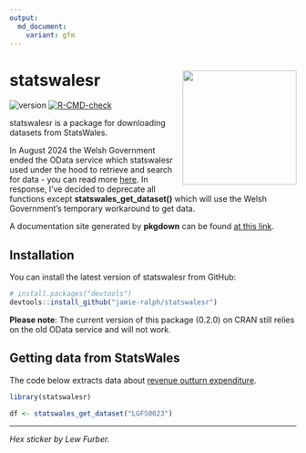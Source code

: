 ```yaml
---
output:
  md_document:
    variant: gfm
---
```


# statswalesr <a href='https://jamie-ralph.github.io/statswalesr/'><img src="man/figures/statswalesr.png" align="right" width="200"/></a>

<!-- badges: start -->

![version](https://img.shields.io/badge/version-0.3.0-orange) [![R-CMD-check](https://github.com/jamie-ralph/statswalesr/workflows/R-CMD-check/badge.svg)](https://github.com/jamie-ralph/statswalesr/actions)

<!-- badges: end -->

statswalesr is a package for downloading datasets from StatsWales.

In August 2024 the Welsh Government ended the OData service which statswalesr used under the hood to retrieve and search for data - you can read more [here](https://digitalanddata.blog.gov.wales/2024/08/19/further-update-for-statswales-odata-users/). In response, I've decided to deprecate all functions except **statswales_get_dataset()** which will use the Welsh Government's temporary workaround to get data.

A documentation site generated by **pkgdown** can be found [at this link](https://jamie-ralph.github.io/statswalesr/).

## Installation

You can install the latest version of statswalesr from GitHub:

``` r
# install.packages("devtools")
devtools::install_github("jamie-ralph/statswalesr")
```

**Please note**: The current version of this package (0.2.0) on CRAN still relies on the old OData service and will not work.

## Getting data from StatsWales

The code below extracts data about [revenue outturn expenditure](https://statswales.gov.wales/Catalogue/Local-Government/Finance/Revenue/Outturn/revenueoutturnexpenditure-by-authority).

```r
library(statswalesr)

df <- statswales_get_dataset("LGFS0023")

```

------------------------------------------------------------------------

*Hex sticker by Lew Furber.*
